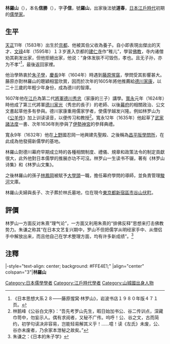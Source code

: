 {{Infobox scholar
| image_name       =Razan Hayashi.jpg
| image_size       =300px 
| image_alt        =
| image_caption    = 林羅山像 江戸時代後期模写 
| name             = 林羅山 
| fullname         = 
| other_names      = 信勝（名讳）、子信（字）、又三郎、道春（法号）
| birth_date       =[[天正_(日本)|天正]]11年1583年  
| birth_place      ={{JPN}}[[京都|京都]]
| death_date       =[[明历|明历]]3年1月23日（1657年3月7日）     
| death_place      =
| era              =[[江户时代|江户时代]]初期 
| region           ={{JPN}}
| school_tradition =朱子学派
| main_interests   = 
| notable_ideas    = 
| major_works      = 《林罗山诗集》<br />
《林罗山文集》
| influences       =[[藤原惺窝|藤原惺窝]]
| influenced       = 
}}
{{japanese|japanese=林 羅山|kana=はやしらざん|romaji=Hayashi Razan}}
{{儒学}}
'''林羅山'''（{{bd|1583年||1657年|3月7日|catIdx=L林}}），本名'''信勝'''（{{jpn|j=信勝|hg=のぶかつ|rm=Nobukatsu}}），字'''子信'''，號'''羅山'''，出家後法號'''道春'''，[[江戶時代|日本江戶時代]]初期的[[儒學家|儒學家]]。
==生平==
[[天正_(日本)|天正]]11年（1583年）出生於[[京都|京都]]、他被其伯父收為養子。自小即表現出傑出的天才、[[文祿|文祿]]4年（1595年）１３岁進入京都的[[建仁寺|建仁寺]]作“稚儿”，學習[[佛教|佛教]]，寺内诸僧劝其剃发出家，但他拒絕出家，他说：“身体发肤不可毁伤，孝也。且无子孙，亦为不孝”<ref>《日本思想大系２８——藤原惺窝·林罗山》，岩波书店１９８０年版４７１页。</ref>，最後返回家裡。

他治學熱衷於[[朱熹|朱子學]]，[[慶長|慶長]]9年（1604年）時遇到[[藤原惺窩|藤原惺窩]]，學問受其影響甚大。藤原亦對林羅山的聰穎相當欣賞，因而於次年的1605年將他推薦給[[德川家康|德川家康]]，以二十三歲的年輕少年身份，成為德川的智庫。

1607年他在[[江戶|江戶]]為第二代[[征夷大將軍|將軍]][[德川秀忠|德川秀忠]]（家康的三子）講學。[[寬永|寬永]]元年（1624年）時他成了第三代將軍[[德川家光|德川家光]]（秀忠的長子）的老師、以後[[德川幕府|幕府]]的相關政治、公文文書起草他多有參與。德川家康重用儒家学者，使儒学越发兴隆。例如林罗山为《[[公羊传|公羊传]]》加上训读读音，以便传习和教授<ref>林鹅峰《公谷白文序》：“吾先考罗山先生，暇日始加书公、谷二传训点，深藏巾笥中，勿妄示人。偶有求阅者，又秘不广传。呜呼！公、谷之文，古而简约，初学句读决非容易，岂能轻易解其义乎！……噫！读《左氏》未废，公、谷亦未废者，乃余家本泄秘之故矣。”</ref>。寬永12年（1635年）他起草了[[武家諸法度|武家諸法度]]一書、次年1636年則參與了[[伊勢神宮|伊勢神宮]]的參拜典禮。

寬永9年（1632年）他在[[上野|上野]]國忍岡一地興建先聖殿、之後稱為[[昌平阪學問所|昌平阪學問所]]，在此成為他發揚新儒學的基地。

林羅山對德川幕府早期成立時的各種相關制度、禮儀、規章和政策法令的制定貢獻很大，此外他對日本儒學的推展亦功不可沒。林罗山一生读书不辍，著有《林罗山诗集》和《林罗山文集》。

之後林羅山的孫子[[林鳳岡|林鳳岡]]被賦予[[大學頭|大學頭]]一職，擔任幕府學問的導師，並負責管理[[駿河|駿河]]文庫。

林羅山夫婦與長子、次子葬於林氏墓地，位在現今[[東京都|東京都]][[新宿區|新宿區]][[市谷山伏町|市谷山伏町]]。

== 評價 ==
林罗山一方面反对朱熹“理气论”，一方面又利用朱熹的“排佛反释”思想来打击佛教势力。朱谦之称其“在日本文艺复兴期中，罗山不但把儒学从明经家手中、从僧侣手中解放出来，而且他自己在学术整理方面，均有许多新成绩”。<ref>朱谦之：《日本的朱子学》</ref> 

== 注釋 ==
{{reflist}}

{{start box}}
|-style="text-align: center; background: #FFE4E1;"
|align="center" colspan="3"|'''林羅山'''
{{s-before|？}}
{{s-title|日本[[大學頭|大學頭]]|？—1657年}}
{{s-after|[[林鵞峰|林鵞峰]]}}
{{end box}}

{{林家}}

{{Authority control}}
{{DEFAULTSORT:Hayashi Razan}}
[[Category:日本儒學學者|Category:日本儒學學者]]
[[Category:江戶時代學者|Category:江戶時代學者]]
[[Category:山城國出身人物|Category:山城國出身人物]]